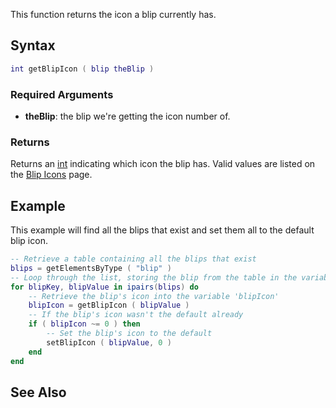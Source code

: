 {{Server client function}}

This function returns the icon a blip currently has.
==Syntax== 
<syntaxhighlight lang="lua">int getBlipIcon ( blip theBlip )</syntaxhighlight>
{{OOP||[[/blip.md|blip]]:getIcon|icon|setBlipIcon}}
===Required Arguments===
*'''theBlip''': the blip we're getting the icon number of.

===Returns===
Returns an [[/int.md|int]] indicating which icon the blip has. Valid values are listed on the [[/Blip Icons.md|Blip Icons]] page.

==Example== 
This example will find all the blips that exist and set them all to the default blip icon.
<syntaxhighlight lang="lua">
-- Retrieve a table containing all the blips that exist
blips = getElementsByType ( "blip" )
-- Loop through the list, storing the blip from the table in the variable blipValue
for blipKey, blipValue in ipairs(blips) do
	-- Retrieve the blip's icon into the variable 'blipIcon'
	blipIcon = getBlipIcon ( blipValue )
	-- If the blip's icon wasn't the default already
	if ( blipIcon ~= 0 ) then
		-- Set the blip's icon to the default
		setBlipIcon ( blipValue, 0 )
	end
end
</syntaxhighlight>

==See Also==
{{Blip_functions}}